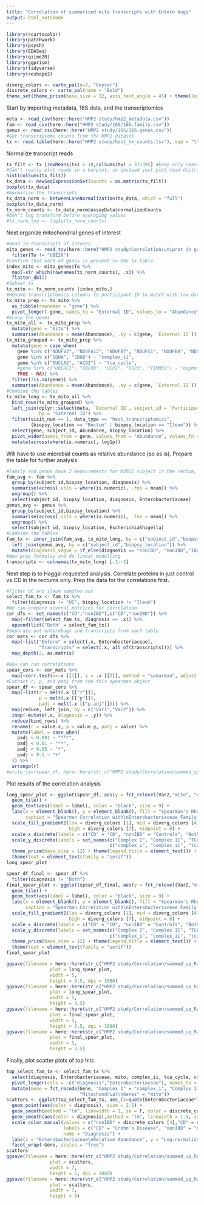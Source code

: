 ```yaml
---
title: "Correlation of summarized mito transcripts with Entero bugs"
output: html_notebook
---
```


```r
library(rcartocolor)
library(patchwork)
library(psych)
library(EDASeq)
library(qiime2R)
library(ggprism)
library(tidyverse)
library(reshape2)
```

```r
diverg_colors <- carto_pal(n=7, "Geyser")
discrete_colors <- carto_pal(name = "Bold")
theme_set(theme_prism(base_size = 12, axis_text_angle = 45) + theme(legend.title = element_text()))
```


Start by importing metadata, 16S data, and the transcriptomics
```r
meta <- read_csv(here::here("HMP2 study/hmp2_metadata.csv"))
fam <- read_csv(here::here("HMP2 study/16S/16S.family.csv"))
genus <- read_csv(here::here("HMP2 study/16S/16S.genus.csv"))
#Get transcriptome counts from the HMP2 dataset
tx <- read.table(here::here("HMP2 study/host_tx_counts.tsv"), sep = "\t")
```
Normalize transcript reads
```r
tx_filt <- tx [rowMeans(tx) > 10,colSums(tx) > 371395] #keep only reasonably expressed reads and samples
#Can't really plot reads in a barplot, so instead just plot read distribution
hist(colSums(tx_filt))
tx_data <- newSeqExpressionSet(counts = as.matrix(tx_filt))
boxplot(tx_data)
#Normalize the transcripts
tx_data_norm <- betweenLaneNormalization(tx_data, which = "full")
boxplot(tx_data_norm)
tx_norm_counts <- tx_data_norm@assayData$normalizedCounts
#Don't log transform before averaging values
#tx_norm_log <- log1p(tx_norm_counts)
```

Next organize mitochondrial genes of interest

```r
#Read in transcripts of interes
mito_genes <- read_tsv(here::here("HMP2 study/Correlation/uniprot in gene_name.tsv")) %>% 
  filter(To != "UBE2K")
#Confirm that each of genes is present in the tx table
index_mito <- mito_genes$To %>% 
  map(~str_which(rownames(tx_norm_counts), .x)) %>% 
  flatten_dbl()
#Subset tx
tx_mito <- tx_norm_counts [index_mito,]
#Rename transcriptomics columns to participant ID to match with tax data
tx_mito_prep <- tx_mito %>% 
  as_tibble(rownames = "gene") %>% 
  pivot_longer(-gene, names_to = "External ID", values_to = "Abundance")  
#Group the genes
tx_mito_all <- tx_mito_prep %>% 
  mutate(gene = "mito") %>% 
  summarise(Abundance = mean(Abundance), .by = c(gene, `External ID`)) 
tx_mito_grouped <- tx_mito_prep %>% 
  mutate(gene = case_when(
    gene %in% c("NDUFV2", "NDUFA13", "NDUFB7", "NDUFS1", "NDUFB9", "NDUFS3", "NDUFA9", "NDUFS7", "NDUFB6", "NDUFB8", "NDUFB4") ~ "complex_i",
    gene %in% c("SDHA", "SDHB") ~ "complex_ii",
    gene %in% c("SUCLA2", "ACO2") ~ "tca_cycle",
    #gene %in% c("UQCRC1", "UQCRQ", "UCP2", "UCP3", "TIMM50") ~ "oxphos",
    TRUE ~ NA)) %>% 
  filter(!is.na(gene)) %>% 
  summarise(Abundance = mean(Abundance), .by = c(gene, `External ID`))
#Combine the tables
tx_mito_long <- tx_mito_all %>% 
  bind_rows(tx_mito_grouped) %>% 
  left_join(dplyr::select(meta, `External ID`, subject_id = `Participant ID`, visit_num, biopsy_location, diagnosis, data_type),
            by = "External ID") %>% 
  filter(visit_num == 1, data_type == "host_transcriptomics", 
         (biopsy_location == "Rectum" | biopsy_location == "Ileum")) %>%   
  select(gene, subject_id, Abundance, biopsy_location) %>% 
  pivot_wider(names_from = gene, values_from = "Abundance", values_fn = mean) %>% 
  mutate(across(where(is.numeric), log1p))
```

Will have to use microbial counts as relative abundance (so as is). Prepare the table for further analysis
```r
#Family and genus have 2 measurements for M2021 subject in the rectum, so need to average those values out
fam_avg <- fam %>% 
  group_by(subject_id,biopsy_location, diagnosis) %>% 
  summarise(across(.cols = where(is.numeric), .fns = mean)) %>% 
  ungroup() %>% 
  select(subject_id, biopsy_location, diagnosis, Enterobacteriaceae)
genus_avg <- genus %>% 
  group_by(subject_id,biopsy_location) %>% 
  summarise(across(.cols = where(is.numeric), .fns = mean)) %>% 
  ungroup() %>% 
  select(subject_id, biopsy_location, EscherichiaShigella)
#Combine the tables
fam_tx <- inner_join(fam_avg, tx_mito_long, by = c("subject_id","biopsy_location")) %>%  
  left_join(genus_avg, by = c("subject_id","biopsy_location")) %>%  
  mutate(diagnosis_vague = if_else(diagnosis == "nonIBD", "nonIBD","IBD"))
#Now prep formulas and do linear modelling
transcripts <- colnames(tx_mito_long) [-1:-2]
```



Next step is to Haggai requested analysis. Correlate proteins in just control vs CD in the rectums only.
Prep the data for the correlations first.
```r
#Filter UC and ileum samples out
select_fam_tx <- fam_tx %>% 
  filter(diagnosis != "UC", biopsy_location != "Ileum")
#We can prepare several matrices for correlation
cor_dfs <- set_names(c("CD","nonIBD"),c("CD","nonIBD")) %>% 
  map(~filter(select_fam_tx, diagnosis == .x)) %>% 
  append(list("Both" = select_fam_tx))
#Separate out enterobugs and transcripts from each table
cor_mats <- cor_dfs %>% 
  map(~list("Entero" = select(.x, Enterobacteriaceae),
            "Transcripts" = select(.x, all_of(transcripts)))) %>% 
  map_depth(2, as.matrix)
```


```r
#Now can run correlations
spear_cors <- cor_mats %>% 
  map(~corr.test(x=.x [[1]], y = .x [[2]], method = "spearman", adjust = "BH"))
#Extract r, p, and padj from the this spearman object
spear_df <- spear_cors %>% 
  map(~list(r = melt(.x [["r"]]),
            p = melt(.x [["p"]]),
            padj = melt(.x [["p.adj"]]))) %>% 
  map(reduce, left_join, by = c("Var1","Var2")) %>% 
  imap(~mutate(.x, diagnosis = .y)) %>% 
  reduce(bind_rows) %>% 
  rename(r = value.x, p = value.y, padj = value) %>% 
  mutate(label = case_when(
    padj < 0.001 ~ "***",
    padj < 0.01 ~ "**",
    padj < 0.05 ~ "*",
    padj < 0.1 ~ "+"
  )) %>% 
  arrange(r)
#write_csv(spear_df, here::here(str_c("HMP2 study/Correlation/summed_up_Ravi proteins/Spearman with pooled transcripts results.csv")))
```

Plot results of the correlation analysis
```r
long_spear_plot <- ggplot(spear_df, aes(y = fct_relevel(Var2,"mito", "complex_i","complex_ii"),x = diagnosis,fill = r)) +
  geom_tile() +
  geom_text(aes(label = label), color = "black", size = 9) +
  labs(x = element_blank(), y = element_blank(), fill = "Spearman's Rho",
       caption = "Spearman Correlation with\nEnterobacteriaceae Family in the Rectum") +
  scale_fill_gradient2(low = diverg_colors [1], mid = diverg_colors [4],
                       high = diverg_colors [7], midpoint = 0) +
  scale_x_discrete(labels = c("CD" = "CD", "nonIBD" = "Controls", "Both" = "IBD and\nControls")) +
  scale_y_discrete(labels = set_names(c("Complex I", "Complex II", "TCA Cycle", "Mitochondrial\nGenes"),
                                      c("complex_i", "complex_ii", "tca_cycle","mito"))) + 
  theme_prism(base_size = 12) + theme(legend.title = element_text()) +
  theme(text = element_text(family = "serif"))
long_spear_plot
```




```r
spear_df_final <- spear_df %>% 
  filter(diagnosis != "Both")
final_spear_plot <- ggplot(spear_df_final, aes(y = fct_relevel(Var2,"mito", "complex_i","complex_ii"),x = diagnosis,fill = r)) +
  geom_tile() +
  geom_text(aes(label = label), color = "black", size = 9) +
  labs(x = element_blank(), y = element_blank(), fill = "Spearman's Rho",
       caption = "Spearman Correlation with\nEnterobacteriaceae Family in the Rectum") +
  scale_fill_gradient2(low = diverg_colors [1], mid = diverg_colors [4],
                       high = diverg_colors [7], midpoint = 0) +
  scale_x_discrete(labels = c("CD" = "CD", "nonIBD" = "Controls", "Both" = "IBD and\nControls")) +
  scale_y_discrete(labels = set_names(c("Complex I", "Complex II", "TCA Cycle", "Mitochondrial\nGenes"),
                                      c("complex_i", "complex_ii", "tca_cycle","mito"))) + 
  theme_prism(base_size = 12) + theme(legend.title = element_text()) +
  theme(text = element_text(family = "serif"))
final_spear_plot
```


```r
ggsave(filename = here::here(str_c("HMP2 study/Correlation/summed_up_Ravi proteins/Spearman correlation in the Rectum in CD, nonIBD, or both.pdf")),
                plot = long_spear_plot,
                width = 5,
                height = 3.5, dpi = 1080)
ggsave(filename = here::here(str_c("HMP2 study/Correlation/summed_up_Ravi proteins/Spearman correlation in the Rectum in CD, nonIBD, or both.svg")),
                plot = long_spear_plot,
                width = 5,
                height = 3.5)
ggsave(filename = here::here(str_c("HMP2 study/Correlation/summed_up_Ravi proteins/Spearman correlation in the Rectum in CD vs Control.pdf")),
                plot = final_spear_plot,
                width = 5,
                height = 3.5, dpi = 1080)
ggsave(filename = here::here(str_c("HMP2 study/Correlation/summed_up_Ravi proteins/Spearman correlation in the Rectum in CD vs Control.svg")),
                plot = final_spear_plot,
                width = 5,
                height = 3.5)
```

Finally, plot scatter plots of top hits
```r
top_select_fam_tx <- select_fam_tx %>% 
  select(diagnosis, Enterobacteriaceae, mito, complex_ii, tca_cycle, complex_i) %>% 
  pivot_longer(cols = -c("diagnosis","Enterobacteriaceae"), names_to = "Gene", values_to = "Transcript_Abundance") %>% 
  mutate(Gene = fct_recode(Gene, "Complex I" = "complex_i", "Complex II" = "complex_ii", "TCA Cycle" = "tca_cycle",
                           "Mitochondrial\nGenes" = "mito"))
scatters <- ggplot(top_select_fam_tx, aes_(x=quote(Enterobacteriaceae*100), y = quote(Transcript_Abundance))) +
  geom_point(aes(color = diagnosis), size = 2.5) +
  geom_smooth(method = "lm", linewidth = 1, se = F, color = discrete_colors [12]) +
  geom_smooth(aes(color = diagnosis),method = "lm", linewidth = 1.5, se = F) +
  scale_color_manual(values = c("nonIBD" = discrete_colors [4],"CD" = discrete_colors [5]),
                     labels = c("CD" = "Crohn's Disease", "nonIBD" = "no IBD"),
                     name = "Diagnosis") +
  labs(x = "Enterobacteriaceae\nRelative Abundance", y = "Log-normalized\nTranscript Abundance") +
  facet_wrap(~Gene, scales = "free")
scatters
ggsave(filename = here::here(str_c("HMP2 study/Correlation/summed_up_Ravi proteins/Sample Scatterplots in the Rectum in CD, nonIBD, or both.png")),
                plot = scatters,
                width = 7,
                height = 5, dpi = 1080)
ggsave(filename = here::here(str_c("HMP2 study/Correlation/summed_up_Ravi proteins/Sample Scatterplots in the Rectum in CD, nonIBD, or both.svg")),
                plot = scatters,
                width = 7,
                height = 5)
```










